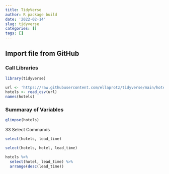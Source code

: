 ```yaml
---
title: TidyVerse
author: R package build
date: '2022-02-14'
slug: tidyverse
categories: []
tags: []
---
```


## Import file from GitHub

### Call Libraries
```r
library(tidyverse)
```

```r
url <- 'https://raw.githubusercontent.com/ellaprotz/tidyverse/main/hotels.csv'
hotels <- read_csv(url)
names(hotels)
```

### Summaray of Variables
```r
glimpse(hotels)
```

33 Select Commands
```r
select(hotels, lead_time)
```

```r
select(hotels, hotel, lead_time)
```

```r
hotels %>%
  select(hotel, lead_time) %>%
  arrange(desc(lead_time))
```

